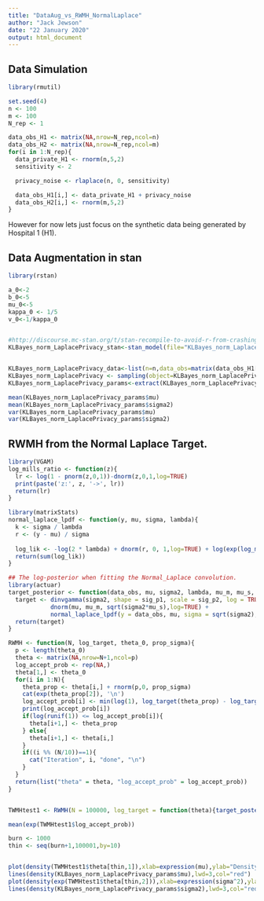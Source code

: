 ---
title: "DataAug_vs_RWMH_NormalLaplace"
author: "Jack Jewson"
date: "22 January 2020"
output: html_document
---

## Data Simulation

```{r data_sim, include=TRUE,echo=TRUE, eval=TRUE,cache=TRUE,results='hide'}
library(rmutil)

set.seed(4)
n <- 100
m <- 100
N_rep <- 1

data_obs_H1 <- matrix(NA,nrow=N_rep,ncol=n)
data_obs_H2 <- matrix(NA,nrow=N_rep,ncol=m)
for(i in 1:N_rep){
  data_private_H1 <- rnorm(n,5,2)
  sensitivity <- 2

  privacy_noise <- rlaplace(n, 0, sensitivity)

  data_obs_H1[i,] <- data_private_H1 + privacy_noise
  data_obs_H2[i,] <- rnorm(m,5,2)
}


```

However for now lets just focus on the synthetic data being generated by Hospital 1 (H1). 

## Data Augmentation in stan 


```{r model_the_noise, include=TRUE,echo=TRUE, eval=TRUE,cache=TRUE,results='hide'}

library(rstan)

a_0<-2
b_0<-5
mu_0<-5
kappa_0 <- 1/5
v_0<-1/kappa_0


#http://discourse.mc-stan.org/t/stan-recompile-to-avoid-r-from-crashing/2631
KLBayes_norm_LaplacePrivacy_stan<-stan_model(file="KLBayes_norm_LaplacePrivacy.stan")


KLBayes_norm_LaplacePrivacy_data<-list(n=n,data_obs=matrix(data_obs_H1[1,],nrow=n,ncol=1),mu_m=mu_0,mu_s=v_0,sig_p1=a_0,sig_p2=b_0, sensitivity = sensitivity)
KLBayes_norm_LaplacePrivacy <- sampling(object=KLBayes_norm_LaplacePrivacy_stan,data=KLBayes_norm_LaplacePrivacy_data,warmup = 500,iter=5500, chains=12, cores=12, control = list(adapt_delta=0.999,stepsize=0.01,max_treedepth = 20))
KLBayes_norm_LaplacePrivacy_params<-extract(KLBayes_norm_LaplacePrivacy)

mean(KLBayes_norm_LaplacePrivacy_params$mu)
mean(KLBayes_norm_LaplacePrivacy_params$sigma2)
var(KLBayes_norm_LaplacePrivacy_params$mu)
var(KLBayes_norm_LaplacePrivacy_params$sigma2)

```


## RWMH from the Normal Laplace Target.

```{r RWMH_NormalLaplace, include=TRUE,echo=TRUE, eval=TRUE,cache=TRUE}
library(VGAM)
log_mills_ratio <- function(z){
  lr <- log(1 - pnorm(z,0,1))-dnorm(z,0,1,log=TRUE)
  print(paste('z:', z, '->', lr))
  return(lr)
}

library(matrixStats)
normal_laplace_lpdf <- function(y, mu, sigma, lambda){
  k <- sigma / lambda
  r <- (y - mu) / sigma
  
  log_lik <- -log(2 * lambda) + dnorm(r, 0, 1,log=TRUE) + log(exp(log_mills_ratio(k - r))+exp( log_mills_ratio(k + r)))## not numerically stable, need to acess code for logsumexp vectorised!
  return(sum(log_lik))
}

## The log-posterior when fitting the Normal_Laplace convolution.
library(actuar)
target_posterior <- function(data_obs, mu, sigma2, lambda, mu_m, mu_s, sig_p1, sig_p2){
  target <- dinvgamma(sigma2, shape = sig_p1, scale = sig_p2, log = TRUE) + 
            dnorm(mu, mu_m, sqrt(sigma2*mu_s),log=TRUE) + 
            normal_laplace_lpdf(y = data_obs, mu, sigma = sqrt(sigma2), lambda)
  return(target)
}

RWMH <- function(N, log_target, theta_0, prop_sigma){
  p <- length(theta_0)
  theta <- matrix(NA,nrow=N+1,ncol=p)
  log_accept_prob <- rep(NA,)
  theta[1,] <- theta_0
  for(i in 1:N){
    theta_prop <- theta[i,] + rnorm(p,0, prop_sigma)
    cat(exp(theta_prop[2]), '\n')
    log_accept_prob[i] <- min(log(1), log_target(theta_prop) - log_target(theta[i,]))
    print(log_accept_prob[i])
    if(log(runif(1)) <= log_accept_prob[i]){
      theta[i+1,] <- theta_prop
    } else{
      theta[i+1,] <- theta[i,]
    }
    if((i %% (N/10))==1){
      cat("Iteration", i, "done", "\n")
    }
  }
  return(list("theta" = theta, "log_accept_prob" = log_accept_prob))
}



```

```{r RWMH_NormalLaplace_run, include=TRUE,echo=TRUE, eval=TRUE,cache=TRUE}

TWMHtest1 <- RWMH(N = 100000, log_target = function(theta){target_posterior(data_obs = data_obs_H1[1,] , mu = theta[1], sigma2 = exp(theta[2]), lambda = sensitivity, mu_m = mu_0, mu_s = v_0, sig_p1 = a_0, sig_p2 = b_0)}, theta_0 = c(0, log(3)), prop_sigma = 0.6)

mean(exp(TWMHtest1$log_accept_prob))

burn <- 1000
thin <- seq(burn+1,100001,by=10)


plot(density(TWMHtest1$theta[thin,1]),xlab=expression(mu),ylab="Density",main="",lwd=3)
lines(density(KLBayes_norm_LaplacePrivacy_params$mu),lwd=3,col="red")
plot(density(exp(TWMHtest1$theta[thin,2])),xlab=expression(sigma^2),ylab="Density",main="",lwd=3)
lines(density(KLBayes_norm_LaplacePrivacy_params$sigma2),lwd=3,col="red")
```

